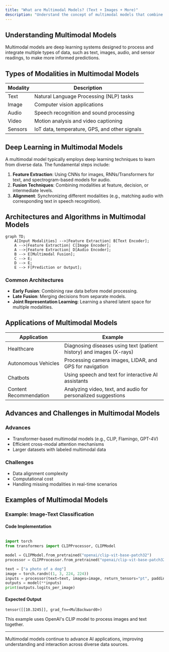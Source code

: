 ```yaml
---
title: "What are Multimodal Models? (Text + Images + More)"
description: "Understand the concept of multimodal models that combine diverse data types to provide enhanced, context-rich outputs."
---
```




## Understanding Multimodal Models

Multimodal models are deep learning systems designed to process and integrate multiple types of data, such as text, images, audio, and sensor readings, to make more informed predictions. 

## Types of Modalities in Multimodal Models

| Modality  | Description |
|-----------|-------------|
| Text      | Natural Language Processing (NLP) tasks |
| Image     | Computer vision applications |
| Audio     | Speech recognition and sound processing |
| Video     | Motion analysis and video captioning |
| Sensors   | IoT data, temperature, GPS, and other signals |

## Deep Learning in Multimodal Models

A multimodal model typically employs deep learning techniques to learn from diverse data. The fundamental steps include:

1. **Feature Extraction**: Using CNNs for images, RNNs/Transformers for text, and spectrogram-based models for audio.
2. **Fusion Techniques**: Combining modalities at feature, decision, or intermediate levels.
3. **Alignment**: Synchronizing different modalities (e.g., matching audio with corresponding text in speech recognition).

## Architectures and Algorithms in Multimodal Models

```mermaid
graph TD;
    A[Input Modalities] -->|Feature Extraction| B[Text Encoder];
    A -->|Feature Extraction| C[Image Encoder];
    A -->|Feature Extraction| D[Audio Encoder];
    B --> E[Multimodal Fusion];
    C --> E;
    D --> E;
    E --> F[Prediction or Output];
```

### Common Architectures
- **Early Fusion**: Combining raw data before model processing.
- **Late Fusion**: Merging decisions from separate models.
- **Joint Representation Learning**: Learning a shared latent space for multiple modalities.

## Applications of Multimodal Models

| Application | Example |
|------------|---------|
| Healthcare | Diagnosing diseases using text (patient history) and images (X-rays) |
| Autonomous Vehicles | Processing camera images, LIDAR, and GPS for navigation |
| Chatbots | Using speech and text for interactive AI assistants |
| Content Recommendation | Analyzing video, text, and audio for personalized suggestions |

## Advances and Challenges in Multimodal Models

### Advances
- Transformer-based multimodal models (e.g., CLIP, Flamingo, GPT-4V)
- Efficient cross-modal attention mechanisms
- Larger datasets with labeled multimodal data

### Challenges
- Data alignment complexity
- Computational cost
- Handling missing modalities in real-time scenarios

## Examples of Multimodal Models

### Example: Image-Text Classification

#### Code Implementation
```python

import torch
from transformers import CLIPProcessor, CLIPModel

model = CLIPModel.from_pretrained("openai/clip-vit-base-patch32")
processor = CLIPProcessor.from_pretrained("openai/clip-vit-base-patch32")

text = ["a photo of a dog"]
image = torch.randn((1, 3, 224, 224))
inputs = processor(text=text, images=image, return_tensors="pt", padding=True)
outputs = model(**inputs)
print(outputs.logits_per_image)
```

#### Expected Output
```plaintext
tensor([[10.3245]], grad_fn=<MulBackward0>)
```

This example uses OpenAI's CLIP model to process images and text together.

---

Multimodal models continue to advance AI applications, improving understanding and interaction across diverse data sources.


